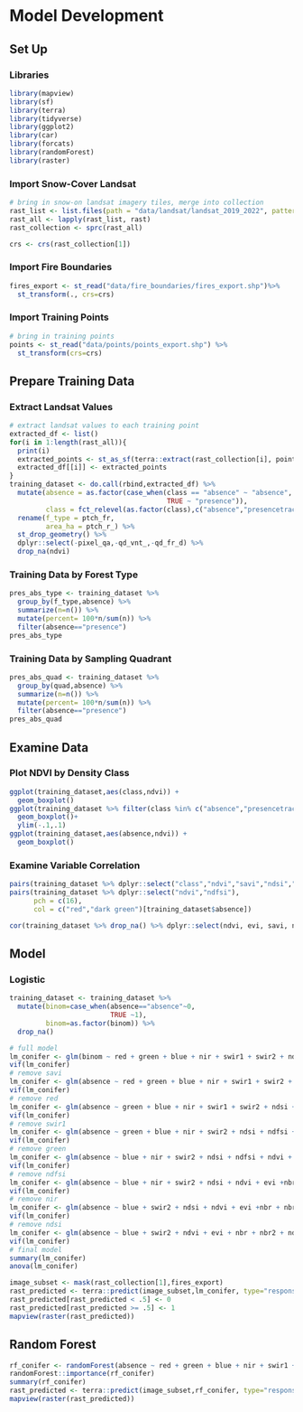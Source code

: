 # Model Development

## Set Up

### Libraries

```r
library(mapview)
library(sf)
library(terra)
library(tidyverse)
library(ggplot2)
library(car)
library(forcats)
library(randomForest)
library(raster)
```

### Import Snow-Cover Landsat

```r
# bring in snow-on landsat imagery tiles, merge into collection
rast_list <- list.files(path = "data/landsat/landsat_2019_2022", pattern='.tif', all.files=TRUE, full.names=TRUE)
rast_all <- lapply(rast_list, rast)
rast_collection <- sprc(rast_all)

crs <- crs(rast_collection[1])
```

### Import Fire Boundaries

```r
fires_export <- st_read("data/fire_boundaries/fires_export.shp")%>% 
  st_transform(., crs=crs)
```

### Import Training Points

```r
# bring in training points
points <- st_read("data/points/points_export.shp") %>% 
  st_transform(crs=crs)
```

## Prepare Training Data

### Extract Landsat Values

```r
# extract landsat values to each training point
extracted_df <- list()
for(i in 1:length(rast_all)){
  print(i)
  extracted_points <- st_as_sf(terra::extract(rast_collection[i], points,bind = TRUE))
  extracted_df[[i]] <- extracted_points 
}
training_dataset <- do.call(rbind,extracted_df) %>% 
  mutate(absence = as.factor(case_when(class == "absence" ~ "absence",
                                       TRUE ~ "presence")),
         class = fct_relevel(as.factor(class),c("absence","presencetrace","presence1to10"))) %>% 
  rename(f_type = ptch_fr,
         area_ha = ptch_r_) %>% 
  st_drop_geometry() %>% 
  dplyr::select(-pixel_qa,-qd_vnt_,-qd_fr_d) %>% 
  drop_na(ndvi)
```

### Training Data by Forest Type

```r
pres_abs_type <- training_dataset %>% 
  group_by(f_type,absence) %>% 
  summarize(n=n()) %>% 
  mutate(percent= 100*n/sum(n)) %>% 
  filter(absence=="presence")
pres_abs_type
```

### Training Data by Sampling Quadrant

```r
pres_abs_quad <- training_dataset %>% 
  group_by(quad,absence) %>% 
  summarize(n=n()) %>% 
  mutate(percent= 100*n/sum(n)) %>% 
  filter(absence=="presence")
pres_abs_quad
```

## Examine Data 

### Plot NDVI by Density Class

```r
ggplot(training_dataset,aes(class,ndvi)) +
  geom_boxplot()
ggplot(training_dataset %>% filter(class %in% c("absence","presencetrace")),aes(class,ndvi)) +
  geom_boxplot()+
  ylim(-.1,.1)
ggplot(training_dataset,aes(absence,ndvi)) +
  geom_boxplot()
```

### Examine Variable Correlation

```r
pairs(training_dataset %>% dplyr::select("class","ndvi","savi","ndsi","ndfsi","nbr2"))
pairs(training_dataset %>% dplyr::select("ndvi","ndfsi"),
      pch = c(16),
      col = c("red","dark green")[training_dataset$absence])
```

```r
cor(training_dataset %>% drop_na() %>% dplyr::select(ndvi, evi, savi, ndsi,ndfsi, ndwi, nbr, nbr2)) 
```

## Model

### Logistic

```r
training_dataset <- training_dataset %>% 
  mutate(binom=case_when(absence=="absence"~0,
                         TRUE ~1),
         binom=as.factor(binom)) %>% 
  drop_na()
```


```r
# full model 
lm_conifer <- glm(binom ~ red + green + blue + nir + swir1 + swir2 + ndsi + ndfsi + savi + ndvi + evi +nbr + nbr2 + ndwi, data = training_dataset, family = binomial(logit))
vif(lm_conifer)
# remove savi 
lm_conifer <- glm(absence ~ red + green + blue + nir + swir1 + swir2 + ndsi + ndfsi + ndvi + evi +nbr + nbr2 + ndwi, data = training_dataset, family = binomial(logit))
vif(lm_conifer)
# remove red 
lm_conifer <- glm(absence ~ green + blue + nir + swir1 + swir2 + ndsi + ndfsi + ndvi + evi +nbr + nbr2 + ndwi, data = training_dataset, family = binomial(logit))
vif(lm_conifer)
# remove swir1
lm_conifer <- glm(absence ~ green + blue + nir + swir2 + ndsi + ndfsi + ndvi + evi +nbr + nbr2 + ndwi, data = training_dataset, family = binomial(logit))
vif(lm_conifer)
# remove green
lm_conifer <- glm(absence ~ blue + nir + swir2 + ndsi + ndfsi + ndvi + evi +nbr + nbr2 + ndwi, data = training_dataset, family = binomial(logit))
vif(lm_conifer)
# remove ndfsi
lm_conifer <- glm(absence ~ blue + nir + swir2 + ndsi + ndvi + evi +nbr + nbr2 + ndwi, data = training_dataset, family = binomial(logit))
vif(lm_conifer)
# remove nir
lm_conifer <- glm(absence ~ blue + swir2 + ndsi + ndvi + evi +nbr + nbr2 + ndwi, data = training_dataset, family = binomial(logit))
vif(lm_conifer)
# remove ndsi
lm_conifer <- glm(absence ~ blue + swir2 + ndvi + evi + nbr + nbr2 + ndwi, data = training_dataset, family = binomial(logit))
vif(lm_conifer)
# final model
summary(lm_conifer)
anova(lm_conifer)
```

```r
image_subset <- mask(rast_collection[1],fires_export)
rast_predicted <- terra::predict(image_subset,lm_conifer, type="response", se.fit=TRUE)
rast_predicted[rast_predicted < .5] <- 0
rast_predicted[rast_predicted >= .5] <- 1
mapview(raster(rast_predicted))
```


## Random Forest

```r
rf_conifer <- randomForest(absence ~ red + green + blue + nir + swir1 + swir2 + ndvi + savi + evi + ndsi+ndfsi+ nbr + nbr2 + ndwi, data= training_dataset)
randomForest::importance(rf_conifer)
summary(rf_conifer)
rast_predicted <- terra::predict(image_subset,rf_conifer, type="response", se.fit=TRUE)
mapview(raster(rast_predicted))
```



